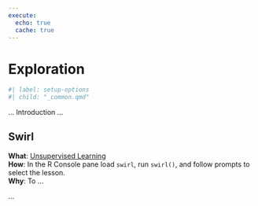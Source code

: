 ```yaml
---
execute: 
  echo: true
  cache: true
---
```


# Exploration {#sec-exploration}

```r
#| label: setup-options
#| child: "_common.qmd"
```

... Introduction ...

::: callout-tip
## Swirl

**What**: [Unsupervised Learning](https://github.com/lin380/swirl)\
**How**: In the R Console pane load `swirl`, run `swirl()`, and follow prompts to select the lesson.\
**Why**: To ...
:::

...
